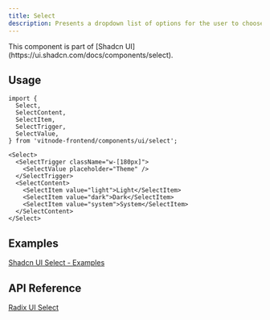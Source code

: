 ```yaml
---
title: Select
description: Presents a dropdown list of options for the user to choose from, activated by clicking a button.
---
```



<Callout title="Shadcn UI">
  This component is part of [Shadcn
  UI](https://ui.shadcn.com/docs/components/select).
</Callout>

## Usage

```tsx
import {
  Select,
  SelectContent,
  SelectItem,
  SelectTrigger,
  SelectValue,
} from 'vitnode-frontend/components/ui/select';
```

```tsx
<Select>
  <SelectTrigger className="w-[180px]">
    <SelectValue placeholder="Theme" />
  </SelectTrigger>
  <SelectContent>
    <SelectItem value="light">Light</SelectItem>
    <SelectItem value="dark">Dark</SelectItem>
    <SelectItem value="system">System</SelectItem>
  </SelectContent>
</Select>
```

## Examples

[Shadcn UI Select - Examples](https://ui.shadcn.com/docs/components/select#examples)

## API Reference

[Radix UI Select](https://www.radix-ui.com/primitives/docs/components/select#api-reference)
